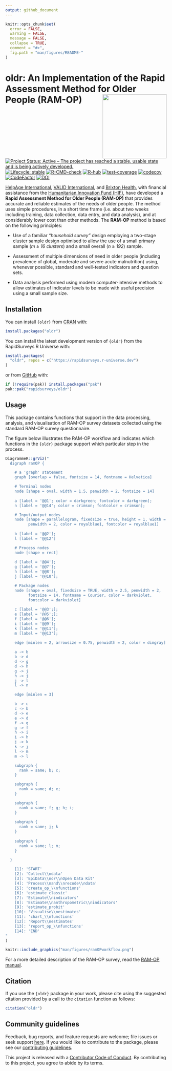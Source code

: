 ```yaml
---
output: github_document
---
```


<!-- README.md is generated from README.Rmd. Please edit that file -->

```r
knitr::opts_chunk$set(
  error = FALSE,
  warning = FALSE,
  message = FALSE,
  collapse = TRUE,
  comment = "#>",
  fig.path = "man/figures/README-"
)
```

# oldr: An Implementation of the Rapid Assessment Method for Older People (RAM-OP) <img src="man/figures/logo.png" width="200" align="right" />

<!-- badges: start -->
[![Project Status: Active – The project has reached a stable, usable state and is being actively developed.](https://www.repostatus.org/badges/latest/active.svg)](https://www.repostatus.org/#active)
[![Lifecycle: stable](https://img.shields.io/badge/lifecycle-stable-brightgreen.svg)](https://lifecycle.r-lib.org/articles/stages.html#stable)
[![R-CMD-check](https://github.com/rapidsurveys/oldr/actions/workflows/R-CMD-check.yaml/badge.svg)](https://github.com/rapidsurveys/oldr/actions/workflows/R-CMD-check.yaml)
[![R-hub](https://github.com/rapidsurveys/oldr/actions/workflows/rhub.yaml/badge.svg)](https://github.com/rapidsurveys/oldr/actions/workflows/rhub.yaml)
[![test-coverage](https://github.com/rapidsurveys/oldr/actions/workflows/test-coverage.yaml/badge.svg)](https://github.com/rapidsurveys/oldr/actions/workflows/test-coverage.yaml)
[![codecov](https://codecov.io/gh/rapidsurveys/oldr/branch/main/graph/badge.svg)](https://app.codecov.io/gh/rapidsurveys/oldr)
[![CodeFactor](https://www.codefactor.io/repository/github/rapidsurveys/oldr/badge)](https://www.codefactor.io/repository/github/rapidsurveys/oldr)
[![DOI](https://zenodo.org/badge/105472081.svg)](https://zenodo.org/badge/latestdoi/105472081)
<!-- badges: end -->

[HelpAge International](https://www.helpage.org), [VALID International](http://www.validinternational.org), and [Brixton Health](http://www.brixtonhealth.com), with financial assistance from the [Humanitarian Innovation Fund (HIF)](http://www.elrha.org/hif/home/), have developed a **Rapid Assessment Method for Older People (RAM-OP)** that provides accurate and reliable estimates of the needs of older people. The method uses simple procedures, in a short time frame (i.e. about two weeks including training, data collection, data entry, and data analysis), and at considerably lower cost than other methods. The **RAM-OP** method is based on the following principles:

* Use of a familiar *“household survey”* design employing a two-stage cluster sample design optimised to allow the use of a small primary sample (*m ≥ 16 clusters*) and a small overall (*n ≥ 192*) sample.

* Assessment of multiple dimensions of need in older people (including prevalence of global, moderate and severe acute malnutrition) using, whenever possible, standard and well-tested indicators and question sets.

* Data analysis performed using modern computer-intensive methods to allow estimates of indicator levels to be made with useful precision using a small sample size.

## Installation

You can install `{oldr}` from [CRAN](https://cran.r-project.org) with:

```r
install.packages("oldr")
```

You can install the latest development version of `{oldr}` from the RapidSurveys R Universe with:

```r
install.packages(
  "oldr", repos = c("https://rapidsurveys.r-universe.dev")
)
```

or from [GitHub](https://github.com/rapidsurveys/oldr) with:

```r
if (!require(pak)) install.packages("pak")
pak::pak("rapidsurveys/oldr")
```

## Usage

This package contains functions that support in the data processing, analysis, and visualisation of RAM-OP survey datasets collected using the standard RAM-OP survey questionnaire.

The figure below illustrates the RAM-OP workflow and indicates which functions in the `{oldr}` package support which particular step in the process.

```r
DiagrammeR::grViz("
  digraph ramOP {

    # a 'graph' statement
    graph [overlap = false, fontsize = 14, fontname = Helvetica]

    # Terminal nodes
    node [shape = oval, width = 1.5, penwidth = 2, fontsize = 14]
        
    a [label = '@@1'; color = darkgreen; fontcolor = darkgreen];
    n [label = '@@14'; color = crimson; fontcolor = crimson];

    # Input/output nodes
    node [shape = parallelogram, fixedsize = true, height = 1, width = 1.5, 
          penwidth = 2, color = royalblue1, fontcolor = royalblue1]
    
    b [label = '@@2'];
    l [label = '@@12']

    # Process nodes
    node [shape = rect]
  
    d [label = '@@4'];
    g [label = '@@7'];
    h [label = '@@8'];
    j [label = '@@10'];

    # Package nodes
    node [shape = oval, fixedsize = TRUE, width = 2.5, penwidth = 2, 
          fontsize = 14, fontname = Courier, color = darkviolet, 
          fontcolor = darkviolet]
    
    c [label = '@@3';];
    e [label = '@@5';];
    f [label = '@@6'];
    i [label = '@@9'];
    k [label = '@@11'];
    m [label = '@@13'];

    edge [minlen = 2, arrowsize = 0.75, penwidth = 2, color = dimgray]
    
    a -> b
    b -> d
    d -> g
    d -> h
    g -> j
    h -> j
    j -> l
    l -> n

    edge [minlen = 3]

    b -> c
    c -> b
    d -> e
    e -> d
    f -> g
    g -> f
    h -> i
    i -> h
    j -> k
    k -> j
    l -> m
    m -> l

    subgraph {
      rank = same; b; c;
    }

    subgraph {
      rank = same; d; e;
    }

    subgraph {
      rank = same; f; g; h; i;
    }
    
    subgraph {
      rank = same; j; k
    }
    
    subgraph {
      rank = same; l; m;
    }

  }

    [1]: 'START'
    [2]: 'Collect\\ndata'
    [3]: 'EpiData\\nor\\nOpen Data Kit'
    [4]: 'Process\\nand\\nrecode\\ndata'
    [5]: 'create_op_\\nfunctions'
    [6]: 'estimate_classic'
    [7]: 'Estimate\\nindicators'
    [8]: 'Estimate\\nanthropometric\\nindicators'
    [9]: 'estimate_probit'
    [10]: 'Visualise\\nestimates'
    [11]: 'chart_\\nfunctions'
    [12]: 'Report\\nestimates'
    [13]: 'report_op_\\nfunctions'
    [14]: 'END'
"
)
```

```r
knitr::include_graphics("man/figures/ramOPworkflow.png")
```

For a more detailed description of the RAM-OP survey, read the [RAM-OP manual](https://rapidsurveys.io/ramOPmanual/).

## Citation

If you use the `{oldr}` package in your work, please cite using the suggested citation provided by a call to the `citation` function as follows:

```r
citation("oldr")
```

## Community guidelines

Feedback, bug reports, and feature requests are welcome; file issues or seek support [here](https://github.com/rapidsurveys/oldr/issues). If you would like to contribute to the package, please see our [contributing guidelines](https://rapidsurveys.io/oldr/CONTRIBUTING.html).

This project is released with a [Contributor Code of Conduct](https://rapidsurveys.io/oldr/CODE_OF_CONDUCT.html). By contributing to this project, you agree to abide by its terms.
